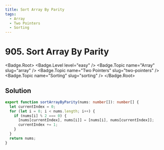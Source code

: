 ```yaml
---
title: Sort Array By Parity
tags:
  - Array
  - Two Pointers
  - Sorting
---
```


# 905. Sort Array By Parity

<Badge.Root>
  <Badge.Level level="easy" />
  <Badge.Topic name="Array" slug="array" />
  <Badge.Topic name="Two Pointers" slug="two-pointers" />
  <Badge.Topic name="Sorting" slug="sorting" />
</Badge.Root>

## Solution

```typescript filename="solution.ts" copy
export function sortArrayByParity(nums: number[]): number[] {
  let currentIndex = 0;
  for (let i = 0; i < nums.length; i++) {
    if (nums[i] % 2 === 0) {
      [nums[currentIndex], nums[i]] = [nums[i], nums[currentIndex]];
      currentIndex += 1;
    }
  }
  return nums;
}
```

<ProblemLink
  codingSite="leetcode"
  href="https://leetcode.com/problems/sort-array-by-parity"
  title="Sort Array By Parity"
/>
